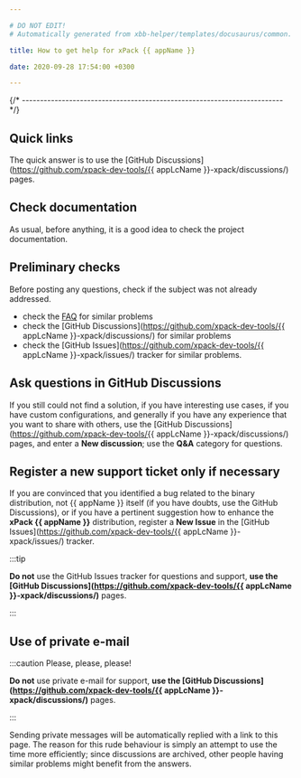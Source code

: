 ```yaml
---

# DO NOT EDIT!
# Automatically generated from xbb-helper/templates/docusaurus/common.

title: How to get help for xPack {{ appName }}

date: 2020-09-28 17:54:00 +0300

---
```



{/* ------------------------------------------------------------------------ */}

## Quick links

The quick answer is to use the
[GitHub Discussions](https://github.com/xpack-dev-tools/{{ appLcName }}-xpack/discussions/) pages.

## Check documentation

As usual, before anything, it is a good idea to check the project
documentation.

<CheckDocumentation/>

## Preliminary checks

Before posting any questions, check if the subject was not
already addressed.

- check the [FAQ](/docs/faq/)
for similar problems
- check the [GitHub Discussions](https://github.com/xpack-dev-tools/{{ appLcName }}-xpack/discussions/) for
similar problems
- check the
[GitHub Issues](https://github.com/xpack-dev-tools/{{ appLcName }}-xpack/issues/)
tracker for similar problems.

## Ask questions in GitHub Discussions

If you still could not find a solution, if you have interesting use
cases, if you have custom configurations, and generally if you have
any experience that you want to share with others, use the
[GitHub Discussions](https://github.com/xpack-dev-tools/{{ appLcName }}-xpack/discussions/) pages,
and enter a **New discussion**; use the **Q&A** category for questions.

## Register a new support ticket only if necessary

If you are convinced that you identified a bug related to the binary
distribution, not {{ appName }} itself (if you have doubts, use the GitHub Discussions),
or if you have a pertinent suggestion how to enhance the **xPack {{ appName }}**
distribution, register a **New Issue** in the
[GitHub Issues](https://github.com/xpack-dev-tools/{{ appLcName }}-xpack/issues/)
tracker.

:::tip

**Do not** use the GitHub Issues tracker
for questions and support, **use the
[GitHub Discussions](https://github.com/xpack-dev-tools/{{ appLcName }}-xpack/discussions/)** pages.

:::

## Use of private e-mail

:::caution Please, please, please!

**Do not** use
private e-mail for support, **use the
[GitHub Discussions](https://github.com/xpack-dev-tools/{{ appLcName }}-xpack/discussions/)** pages.

:::

Sending private messages will be automatically replied with
a link to this page.
The reason for this rude behaviour is simply an attempt to use
the time more efficiently; since discussions are archived, other people
having similar problems might benefit from the answers.

